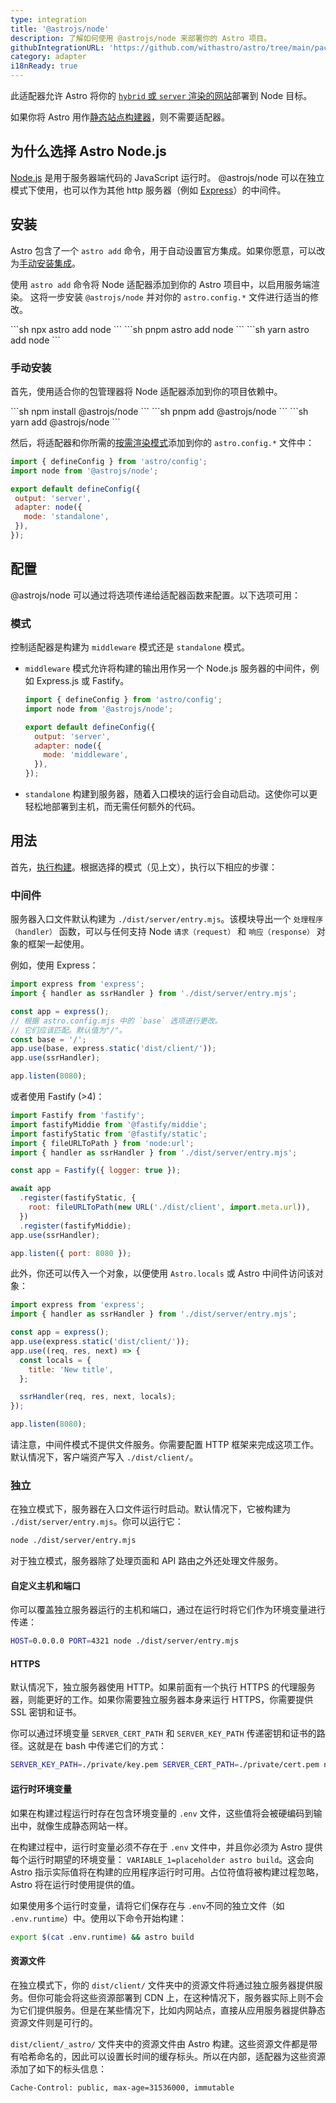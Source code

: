 ```yaml
---
type: integration
title: '@astrojs/node'
description: 了解如何使用 @astrojs/node 来部署你的 Astro 项目。
githubIntegrationURL: 'https://github.com/withastro/astro/tree/main/packages/integrations/node/'
category: adapter
i18nReady: true
---
```



此适配器允许 Astro 将你的 [`hybrid` 或 `server` 渲染的网站](/zh-cn/basics/rendering-modes/#按需渲染)部署到 Node 目标。

如果你将 Astro 用作[静态站点构建器](/zh-cn/basics/rendering-modes/#预渲染)，则不需要适配器。

## 为什么选择 Astro Node.js

[Node.js](https://nodejs.org/zh-cn) 是用于服务器端代码的 JavaScript 运行时。 @astrojs/node 可以在独立模式下使用，也可以作为其他 http 服务器（例如 [Express](https://expressjs.com/)）的中间件。

## 安装

Astro 包含了一个 `astro add` 命令，用于自动设置官方集成。如果你愿意，可以改为[手动安装集成](#手动安装)。

使用 `astro add` 命令将 Node 适配器添加到你的 Astro 项目中，以启用服务端渲染。
这将一步安装 `@astrojs/node` 并对你的 `astro.config.*` 文件进行适当的修改。

<PackageManagerTabs>
  <Fragment slot="npm">
  ```sh
  npx astro add node
  ```
  </Fragment>
  <Fragment slot="pnpm">
  ```sh
  pnpm astro add node
  ```
  </Fragment>
  <Fragment slot="yarn">
  ```sh
  yarn astro add node
  ```
  </Fragment>
</PackageManagerTabs>

### 手动安装

首先，使用适合你的包管理器将 Node 适配器添加到你的项目依赖中。
    
<PackageManagerTabs>
  <Fragment slot="npm">
  ```sh
  npm install @astrojs/node
  ```
  </Fragment>
  <Fragment slot="pnpm">
  ```sh
  pnpm add @astrojs/node
  ```
  </Fragment>
  <Fragment slot="yarn">
  ```sh
  yarn add @astrojs/node
  ```
  </Fragment>
</PackageManagerTabs>

然后，将适配器和你所需的[按需渲染模式](/zh-cn/basics/rendering-modes/#按需渲染)添加到你的 `astro.config.*` 文件中：

 ```js title="astro.config.mjs" ins={2,5-8}
import { defineConfig } from 'astro/config';
import node from '@astrojs/node';

export default defineConfig({
  output: 'server',
  adapter: node({
    mode: 'standalone',
  }),
});
```

## 配置

@astrojs/node 可以通过将选项传递给适配器函数来配置。以下选项可用：

### 模式

控制适配器是构建为 `middleware` 模式还是 `standalone` 模式。

* `middleware` 模式允许将构建的输出用作另一个 Node.js 服务器的中间件，例如 Express.js 或 Fastify。

  ```js title="astro.config.mjs"
  import { defineConfig } from 'astro/config';
  import node from '@astrojs/node';

  export default defineConfig({
    output: 'server',
    adapter: node({
      mode: 'middleware',
    }),
  });
  ```

* `standalone` 构建到服务器，随着入口模块的运行会自动启动。这使你可以更轻松地部署到主机，而无需任何额外的代码。

## 用法

首先，[执行构建](/zh-cn/guides/deploy/#在本地构建站点)。根据选择的模式（见上文），执行以下相应的步骤：

### 中间件

服务器入口文件默认构建为 `./dist/server/entry.mjs`。该模块导出一个 `处理程序（handler）` 函数，可以与任何支持 Node `请求（request）` 和 `响应（response）` 对象的框架一起使用。

例如，使用 Express：

```js title="run-server.mjs"
import express from 'express';
import { handler as ssrHandler } from './dist/server/entry.mjs';

const app = express();
// 根据 astro.config.mjs 中的 `base` 选项进行更改。
// 它们应该匹配。默认值为"/"。
const base = '/';
app.use(base, express.static('dist/client/'));
app.use(ssrHandler);

app.listen(8080);
```

或者使用 Fastify (>4)：

```js title="run-server.mjs"
import Fastify from 'fastify';
import fastifyMiddie from '@fastify/middie';
import fastifyStatic from '@fastify/static';
import { fileURLToPath } from 'node:url';
import { handler as ssrHandler } from './dist/server/entry.mjs';

const app = Fastify({ logger: true });

await app
  .register(fastifyStatic, {
    root: fileURLToPath(new URL('./dist/client', import.meta.url)),
  })
  .register(fastifyMiddie);
app.use(ssrHandler);

app.listen({ port: 8080 });
```

此外，你还可以传入一个对象，以便使用 `Astro.locals` 或 Astro 中间件访问该对象：

```js title="run-server.mjs"
import express from 'express';
import { handler as ssrHandler } from './dist/server/entry.mjs';

const app = express();
app.use(express.static('dist/client/'));
app.use((req, res, next) => {
  const locals = {
    title: 'New title',
  };

  ssrHandler(req, res, next, locals);
});

app.listen(8080);
```


请注意，中间件模式不提供文件服务。你需要配置 HTTP 框架来完成这项工作。默认情况下，客户端资产写入 `./dist/client/`。

### 独立

在独立模式下，服务器在入口文件运行时启动。默认情况下，它被构建为 `./dist/server/entry.mjs`。你可以运行它：

```sh
node ./dist/server/entry.mjs
```

对于独立模式，服务器除了处理页面和 API 路由之外还处理文件服务。

#### 自定义主机和端口

你可以覆盖独立服务器运行的主机和端口，通过在运行时将它们作为环境变量进行传递：

```sh
HOST=0.0.0.0 PORT=4321 node ./dist/server/entry.mjs
```

#### HTTPS

默认情况下，独立服务器使用 HTTP。如果前面有一个执行 HTTPS 的代理服务器，则能更好的工作。如果你需要独立服务器本身来运行 HTTPS，你需要提供 SSL 密钥和证书。

你可以通过环境变量 `SERVER_CERT_PATH` 和 `SERVER_KEY_PATH` 传递密钥和证书的路径。这就是在 bash 中传递它们的方式：

```bash
SERVER_KEY_PATH=./private/key.pem SERVER_CERT_PATH=./private/cert.pem node ./dist/server/entry.mjs
```

#### 运行时环境变量

如果在构建过程运行时存在包含环境变量的 `.env` 文件，这些值将会被硬编码到输出中，就像生成静态网站一样。

在构建过程中，运行时变量必须不存在于 `.env` 文件中，并且你必须为 Astro 提供每个运行时期望的环境变量： `VARIABLE_1=placeholder astro build`。这会向 Astro 指示实际值将在构建的应用程序运行时可用。占位符值将被构建过程忽略，Astro 将在运行时使用提供的值。

如果使用多个运行时变量，请将它们保存在与 `.env`不同的独立文件（如 `.env.runtime`）中。使用以下命令开始构建：

```sh
export $(cat .env.runtime) && astro build
```

#### 资源文件

在独立模式下，你的 `dist/client/` 文件夹中的资源文件将通过独立服务器提供服务。但你可能会将这些资源部署到 CDN 上，在这种情况下，服务器实际上则不会为它们提供服务。但是在某些情况下，比如内网站点，直接从应用服务器提供静态资源文件则是可行的。

`dist/client/_astro/` 文件夹中的资源文件由 Astro 构建。这些资源文件都是带有哈希命名的，因此可以设置长时间的缓存标头。所以在内部，适配器为这些资源添加了如下的标头信息：

```
Cache-Control: public, max-age=31536000, immutable
```
